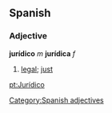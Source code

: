 == Spanish == 
=== Adjective === 
'''jurídico''' ''m'' '''jurídica''' ''f'' 
# [[legal]]; [[just]]
[[Category:Spanish adjectives]]

[[pt:Jurídico]]